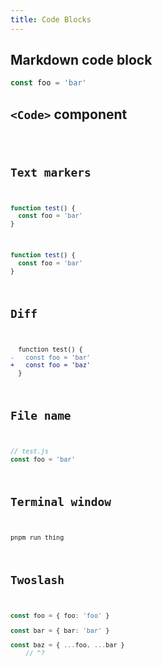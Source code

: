 ```yaml
---
title: Code Blocks
---
```


## Markdown code block

```js
const foo = 'bar'
```

## `<Code>` component


<Code code="const foo = 'bar'" lang="js" />

## Text markers

```js {2}
function test() {
  const foo = 'bar'
}
```

```js "function" ins="foo" del="bar"
function test() {
  const foo = 'bar'
}
```

## Diff

```diff lang="js"
  function test() {
-   const foo = 'bar'
+   const foo = 'baz'
  }
```

## File name

```js
// test.js
const foo = 'bar'
```

## Terminal window

```bash title="Doing something…"
pnpm run thing
```

## Twoslash

```ts twoslash
const foo = { foo: 'foo' }

const bar = { bar: 'bar' }

const baz = { ...foo, ...bar }
    // ^?





```
